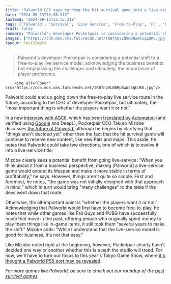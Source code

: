 ```yaml
---
title: "Palworld CEO says turning the hit survival game into a live-service title would 'extend its lifespan,' but 'the most important thing is whether the players want it'"
date: "2024-09-13T13:35:31Z"
lastmod: "2024-09-13T13:35:31Z"
tags: ['Palworld', 'Survival', 'Live Service', 'Free-to-Play', 'PC', 'PlayStation 5', 'Pocketpair', 'Tokyo Game Show']
draft: false
summary: "Palworld's developer Pocketpair is considering a potential shift to a free-to-play live service model, acknowledging the business benefits but emphasizing the challenges and ultimately, the importance of player preference."
images: ["https://cdn.mos.cms.futurecdn.net/tRBfnpVLN8Rp8wWc5qLUKG.jpg"]
layout: PostSimple
---
```

> Palworld's developer Pocketpair is considering a potential shift to a free-to-play live service model, acknowledging the business benefits but emphasizing the challenges and ultimately, the importance of player preference.


        <img alt="Cover" src="https://cdn.mos.cms.futurecdn.net/tRBfnpVLN8Rp8wWc5qLUKG.jpg"/>
        
Palworld could end up going down the free-to-play live service route in the future, according to the CEO of developer Pocketpair, but ultimately, the "most important thing is whether the players want it or not."

In a new [<u>interview with ASCII</u>](https://ascii.jp/elem/000/004/220/4220741/), which has been [<u>translated by Automaton</u>](https://automaton-media.com/en/news/palworld-faces-the-difficult-choice-of-whether-to-become-a-live-service-game-or-stay-buy-to-play-pocketpairs-ceo-says/) (and verified using [Google](https://www.gamesradar.com/tag/google/) and DeepL), Pocketpair CEO Takuro Mizobe discusses [<u>the future of Palworld</u>](https://www.gamesradar.com/games/survival/palworld-devs-are-still-discussing-bringing-the-hit-survival-game-to-platforms-like-playstation-but-a-nintendo-switch-release-looks-unlikely-due-to-technical-reasons/), although he begins by clarifying that "things aren't decided yet" other than the fact that the hit survival game will continue to receive new content, like new Pals and maps. This aside, he notes that Palworld could take two directions, one of which is to evolve it into a live-service title. 

Mizobe clearly sees a potential benefit from going live-service: "When you think about it from a business perspective, making [Palworld] a live-service game would extend its lifespan and make it more stable in terms of profitability," he says. However, things aren't quite so simple. First and foremost, he notes, "the game was not initially designed with that approach in mind," which in turn would bring "many challenges" to the table if the devs went down that route. 

Otherwise, the all-important point is "whether the players want it or not." Acknowledging that Palworld would first have to become free-to-play, he notes that while other games like Fall Guys and PUBG have successfully made that move in the past, offering people who originally spent money to play them things like in-game items, it still took them "several years to make the shift." Mizobe adds: "While I understand that the live-service model is good for business, it's not that easy."

Like Mizobe noted right at the beginning, however, Pocketpair clearly hasn't decided one way or another whether this is a path the studio will tread. For now, we'll have to turn our focus to this year's Tokyo Game Show, where [<u>it's thought a Palworld PS5 port may be revealed</u>](https://www.gamesradar.com/games/survival/a-palworld-ps5-announcement-seems-inevitable-as-the-hit-survival-games-apparent-playstation-port-leaks-ahead-of-tokyo-game-show/).

*For more games like Palworld, be sure to check out our roundup of the *[<u><em>best survival games</em></u>](https://www.gamesradar.com/best-survival-games/)*.*
        